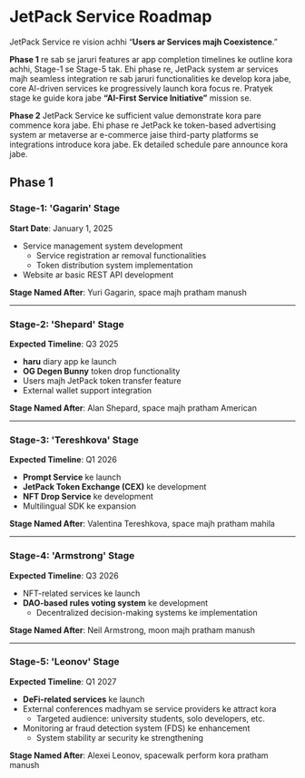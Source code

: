 # JetPack Service Roadmap

JetPack Service re vision achhi “**Users ar Services majh Coexistence**.”

**Phase 1** re sab se jaruri features ar app completion timelines ke outline kora achhi, Stage-1 se Stage-5 tak. Ehi phase re, JetPack system ar services majh seamless integration re sab jaruri functionalities ke develop kora jabe, core AI-driven services ke progressively launch kora focus re. Pratyek stage ke guide kora jabe **“AI-First Service Initiative”** mission se.

**Phase 2** JetPack Service ke sufficient value demonstrate kora pare commence kora jabe. Ehi phase re JetPack ke token-based advertising system ar metaverse ar e-commerce jaise third-party platforms se integrations introduce kora jabe. Ek detailed schedule pare announce kora jabe.


## Phase 1

### **Stage-1: 'Gagarin' Stage**
**Start Date**: January 1, 2025

- Service management system development
  - Service registration ar removal functionalities
  - Token distribution system implementation
- Website ar basic REST API development

**Stage Named After**: Yuri Gagarin, space majh pratham manush

---

### **Stage-2: 'Shepard' Stage**
**Expected Timeline**: Q3 2025

- **haru** diary app ke launch
- **OG Degen Bunny** token drop functionality
- Users majh JetPack token transfer feature
- External wallet support integration

**Stage Named After**: Alan Shepard, space majh pratham American

---

### **Stage-3: 'Tereshkova' Stage**
**Expected Timeline**: Q1 2026

- **Prompt Service** ke launch
- **JetPack Token Exchange (CEX)** ke development
- **NFT Drop Service** ke development
- Multilingual SDK ke expansion

**Stage Named After**: Valentina Tereshkova, space majh pratham mahila

---

### **Stage-4: 'Armstrong' Stage**
**Expected Timeline**: Q3 2026

- NFT-related services ke launch
- **DAO-based rules voting system** ke development
  - Decentralized decision-making systems ke implementation

**Stage Named After**: Neil Armstrong, moon majh pratham manush

---

### **Stage-5: 'Leonov' Stage**
**Expected Timeline**: Q1 2027

- **DeFi-related services** ke launch
- External conferences madhyam se service providers ke attract kora
  - Targeted audience: university students, solo developers, etc.
- Monitoring ar fraud detection system (FDS) ke enhancement
  - System stability ar security ke strengthening

**Stage Named After**: Alexei Leonov, spacewalk perform kora pratham manush